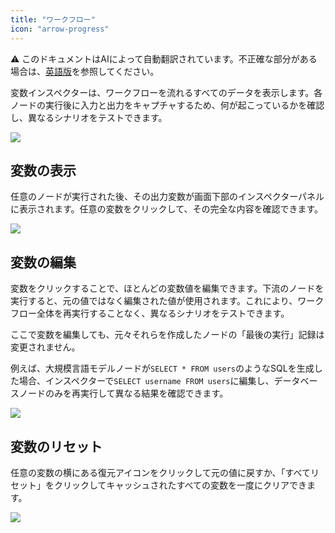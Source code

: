 ```yaml
---
title: "ワークフロー"
icon: "arrow-progress"
---
```


<Note> ⚠️ このドキュメントはAIによって自動翻訳されています。不正確な部分がある場合は、[英語版](/en/documentation/pages/debug/variable-inspect)を参照してください。</Note>


変数インスペクターは、ワークフローを流れるすべてのデータを表示します。各ノードの実行後に入力と出力をキャプチャするため、何が起こっているかを確認し、異なるシナリオをテストできます。

![](https://assets-docs.dify.ai/2025/06/38f26d7339f64abfdfb6955b1c34f4ae.png)

## 変数の表示

任意のノードが実行された後、その出力変数が画面下部のインスペクターパネルに表示されます。任意の変数をクリックして、その完全な内容を確認できます。

![](https://assets-docs.dify.ai/2025/06/94a4741c25204db5fd1281ec475093d9.png)

## 変数の編集

変数をクリックすることで、ほとんどの変数値を編集できます。下流のノードを実行すると、元の値ではなく編集された値が使用されます。これにより、ワークフロー全体を再実行することなく、異なるシナリオをテストできます。

<Info>
ここで変数を編集しても、元々それらを作成したノードの「最後の実行」記録は変更されません。
</Info>

例えば、大規模言語モデルノードが`SELECT * FROM users`のようなSQLを生成した場合、インスペクターで`SELECT username FROM users`に編集し、データベースノードのみを再実行して異なる結果を確認できます。

![](https://assets-docs.dify.ai/2025/06/fb8c49fc0c8c63866f1a9379e8752d9e.png)

## 変数のリセット

任意の変数の横にある復元アイコンをクリックして元の値に戻すか、「すべてリセット」をクリックしてキャッシュされたすべての変数を一度にクリアできます。

![](https://assets-docs.dify.ai/2025/06/b713290543a0feb95ecab65336e97483.png)
